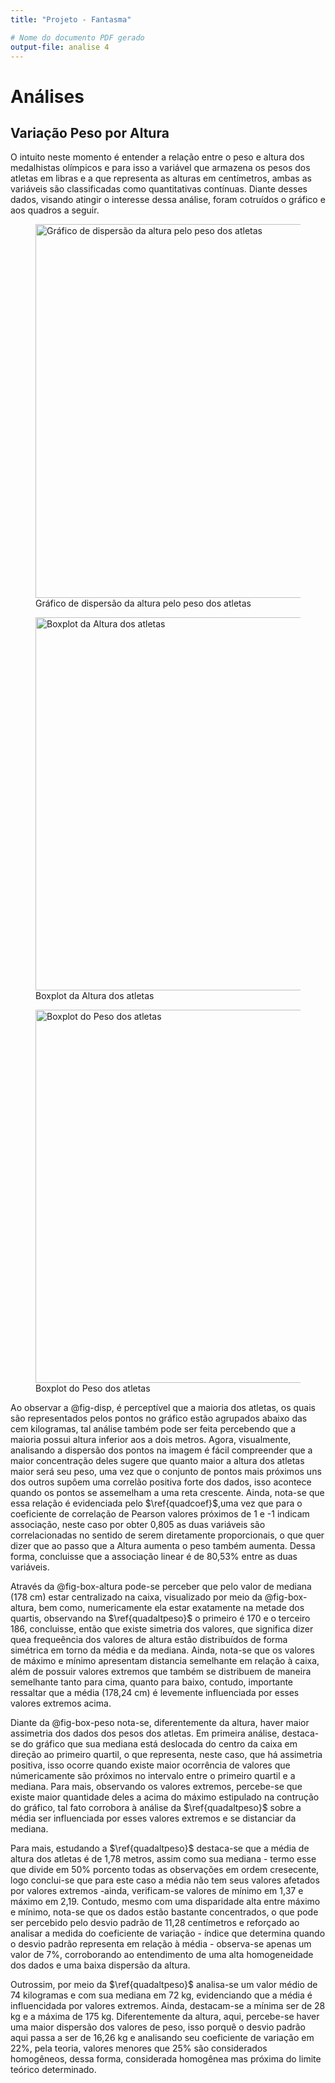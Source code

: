 ```yaml
---
title: "Projeto - Fantasma"

# Nome do documento PDF gerado
output-file: analise 4
---
```


# Análises

## Variação Peso por Altura

O intuito neste momento é entender a relação entre o peso e altura dos medalhistas olímpicos e para isso a variável que armazena os pesos dos atletas em libras e a que representa as alturas em centímetros, ambas as variáveis são classificadas como quantitativas contínuas. Diante desses dados, visando atingir o interesse dessa análise, foram cotruídos o gráfico e aos quadros a seguir.

![Gráfico de dispersão da altura pelo peso dos atletas](images/disp_uni_pesoaltura-05.png){#fig-disp fig-align="center" width="158mm"}

![Boxplot da Altura dos atletas](images/box_altura.png){#fig-box-alt fig-pos="H" fig-align="center" width="158mm"}

![Boxplot do Peso dos atletas](images/box_peso.png){#fig-box-peso fig-pos="H" fig-align="center" width="158mm"}

\begin{quadro}[H]
    \caption{Medidas resumo da Altura (m) e do Peso (kg) dos atletas}
    \centering
    \begin{tabular}{ | l |         S[table-format = 2.2]         S[table-format = 3.2] |} 
      \toprule     
      \textbf{Estatística} & \textbf{Altura} & \textbf{Peso}  \\    
      \midrule
        Média & 178.24 & 74\\
            Desvio Padrão & 11.8 & 16.26\\
            Variância & 139.23 & 264.26 \\
            Mínimo & 137 & 28 \\
            1º Quartil & 170 & 62\\
            Mediana & 178 & 72 \\
            3º Quartil & 186 & 84 \\
            Máximo & 219 & 175 \\
            Coeficiente de Variação & \text{7\%} & \text{22\%} \\
        \bottomrule
    \end{tabular}
    \label{quadaltpeso}
\end{quadro}
\begin{quadro}[H]
    \caption{Coeficiente de correlação de Pearson para Altura (m) e Peso (kg) dos atletas}
    \centering
    \begin{tabular}{ | l |         S[table-format = 2.3]   | } 
      \toprule     
      \textbf{Estatística} & \textbf{Valor} \\    
      \midrule
          Coeficiente de Correlação & 0,805\\
        \bottomrule
    \end{tabular}
    \label{quadcoef}
\end{quadro}

Ao observar a @fig-disp, é perceptível que a maioria dos atletas, os quais são representados pelos pontos no gráfico estão agrupados abaixo das cem kilogramas, tal análise também pode ser feita percebendo que a maioria possui altura inferior aos a dois metros. Agora, visualmente, analisando a dispersão dos pontos na imagem é fácil compreender que a maior concentração deles sugere que quanto maior a altura dos atletas maior será seu peso, uma vez que o conjunto de pontos mais próximos uns dos outros supôem uma correlão positiva forte dos dados, isso acontece quando os pontos se assemelham a uma reta crescente. Ainda, nota-se que essa relação é evidenciada pelo $\ref{quadcoef}$,uma vez que para o coeficiente de correlação de Pearson valores próximos de 1 e -1 indicam associação, neste caso por obter 0,805 as duas variáveis são correlacionadas no sentido de serem diretamente proporcionais, o que quer dizer que ao passo que a Altura aumenta o peso também aumenta. Dessa forma, concluisse que a associação linear é de 80,53% entre as duas variáveis.

Através da @fig-box-altura pode-se perceber que pelo valor de mediana (178 cm) estar centralizado na caixa, visualizado por meio da @fig-box-altura, bem como, numericamente ela estar exatamente na metade dos quartis, observando na $\ref{quadaltpeso}$ o primeiro é 170 e o terceiro 186, concluisse, então que existe simetria dos valores, que significa dizer quea frequeência dos valores de altura estão distribuídos de forma simétrica em torno da média e da mediana. Ainda, nota-se que os valores de máximo e mínimo apresentam distancia semelhante em relação à caixa, além de possuir valores extremos que também se distribuem de maneira semelhante tanto para cima, quanto para baixo, contudo, importante ressaltar que a média (178,24 cm) é levemente influenciada por esses valores extremos acima.

Diante da @fig-box-peso nota-se, diferentemente da altura, haver maior assimetria dos dados dos pesos dos atletas. Em primeira análise, destaca-se do gráfico que sua mediana está deslocada do centro da caixa em direção ao primeiro quartil, o que representa, neste caso, que há assimetria positiva, isso ocorre quando existe maior ocorrência de valores que númericamente são próximos no intervalo entre o primeiro quartil e a mediana. Para mais, observando os valores extremos, percebe-se que existe maior quantidade deles a acima do máximo estipulado na contrução do gráfico, tal fato corrobora à análise da $\ref{quadaltpeso}$ sobre a média ser influenciada por esses valores extremos e se distanciar da mediana.

Para mais, estudando a $\ref{quadaltpeso}$ destaca-se que a média de altura dos atletas é de 1,78 metros, assim como sua mediana - termo esse que divide em 50% porcento todas as observações em ordem cresecente, logo conclui-se que para este caso a média não tem seus valores afetados por valores extremos -ainda, verificam-se valores de mínimo em 1,37 e máximo em 2,19. Contudo, mesmo com uma disparidade alta entre máximo e mínimo, nota-se que os dados estão bastante concentrados, o que pode ser percebido pelo desvio padrão de 11,28 centímetros e reforçado ao analisar a medida do coeficiente de variação - índice que determina quando o desvio padrão representa em relação à média - observa-se apenas um valor de 7%, corroborando ao entendimento de uma alta homogeneidade dos dados e uma baixa dispersão da altura.

Outrossim, por meio da $\ref{quadaltpeso}$ analisa-se um valor médio de 74 kilogramas e com sua mediana em 72 kg, evidenciando que a média é influencidada por valores extremos. Ainda, destacam-se a mínima ser de 28 kg e a máxima de 175 kg. Diferentemente da altura, aqui, percebe-se haver uma maior dispersão dos valores de peso, isso porquê o desvio padrão aqui passa a ser de 16,26 kg e analisando seu coeficiente de variação em 22%, pela teoria, valores menores que 25% são considerados homogêneos, dessa forma, considerada homogênea mas próxima do limite teórico determinado.
